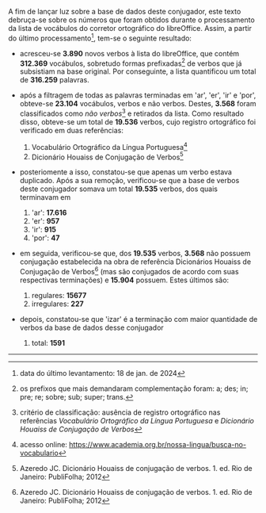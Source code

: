 A fim de lançar luz sobre a base de dados deste conjugador, este texto debruça-se sobre
os números que foram obtidos durante o processamento da lista de vocábulos 
do corretor ortográfico do libreOffice. Assim, a partir do último processamento[^1],
tem-se o seguinte resultado:

* acresceu-se **3.890** novos verbos à lista 
do libreOffice, que contém **312.369** vocábulos, 
sobretudo formas prefixadas[^2] de verbos que já subsistiam na base original. Por conseguinte,
a lista quantificou um total de **316.259** palavras.

* após a filtragem de todas as palavras terminadas em 'ar', 'er', 'ir' e 'por', 
obteve-se **23.104** vocábulos, verbos e não verbos. Destes, **3.568** foram 
classificados como _não verbos_[^3] e retirados da lista. Como resultado disso,
obteve-se um total de **19.536** verbos,
cujo registro ortográfico foi verificado em duas referências:

  1. Vocabulário Ortográfico da Língua Portuguesa[^4]
  2. Dicionário Houaiss de Conjugação de Verbos[^5]

* posteriomente a isso, constatou-se que apenas um verbo estava duplicado. Após a sua
remoção, verificou-se que a base de verbos deste conjugador 
somava um total **19.535** verbos, dos quais terminavam em

  1. 'ar': **17.616**
  2. 'er': **957**
  3. 'ir': **915**
  4. 'por': **47**

* em seguida, verificou-se que, dos **19.535** verbos, **3.568** não possuem conjugação
estabelecida na obra de referência Dicionários Houaiss de Conjugação de Verbos[^5]
(mas são conjugados de acordo com suas respectivas terminações) 
e **15.904** possuem. Estes últimos são:

  1. regulares: **15677**
  2. irregulares: **227**

* depois, constatou-se que 'izar' é a terminação com maior quantidade de verbos da
base de dados desse conjugador

  1. total: **1591**
  
---

[^1]: data do último levantamento: 18 de jan. de 2024
[^2]: os prefixos que mais demandaram complementação foram: 
a; des; in; pre; re; sobre; sub; super; trans.
[^3]: critério de classificação: ausência de registro ortográfico nas referências 
_Vocabulário Ortográfico da Língua Portuguesa_ e _Dicionário Houaiss de Conjugação de Verbos_
[^4]: acesso online: https://www.academia.org.br/nossa-lingua/busca-no-vocabulario
[^5]: Azeredo JC. Dicionário Houaiss de conjugação de verbos. 1. ed. Rio de Janeiro: PubliFolha; 2012